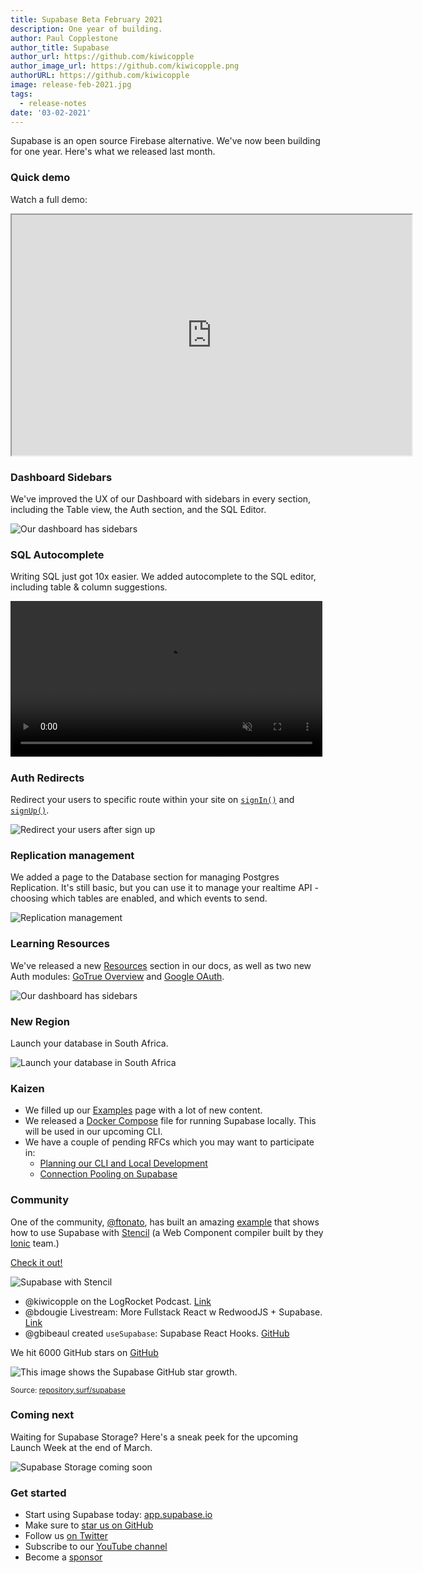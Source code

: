 ```yaml
---
title: Supabase Beta February 2021
description: One year of building.
author: Paul Copplestone
author_title: Supabase
author_url: https://github.com/kiwicopple
author_image_url: https://github.com/kiwicopple.png
authorURL: https://github.com/kiwicopple
image: release-feb-2021.jpg
tags:
  - release-notes
date: '03-02-2021'
---
```


Supabase is an open source Firebase alternative. We've now been building for one year. Here's what we released last month.

<!--truncate-->

### Quick demo

Watch a full demo:

<iframe
  className="w-full video-with-border"
  width="640"
  height="385"
  src="https://www.youtube-nocookie.com/embed/h-ses99G45g"
  frameBorder="1"
  allow="accelerometer; autoplay; clipboard-write; encrypted-media; gyroscope; picture-in-picture"
  allowFullScreen
></iframe>

### Dashboard Sidebars

We've improved the UX of our Dashboard with sidebars in every section, including the Table view, the Auth section, and the SQL Editor.

![Our dashboard has sidebars](/new/images/blog/feb/sidebar-tables.png)

### SQL Autocomplete

Writing SQL just got 10x easier. We added autocomplete to the SQL editor, including table & column suggestions.

<video width="99%" autoPlay="autoplay" muted playsInline controls={true}>
  <source src="/new/images/blog/feb/autocomplete.mp4" type="video/mp4" muted playsInline />
</video>

### Auth Redirects

Redirect your users to specific route within your site on [`signIn()`](https://supabase.io/docs/reference/javascript/auth-signin#sign-in-with-redirect) and [`signUp()`](https://supabase.io/docs/reference/javascript/auth-signup#sign-up-with-redirect).

![Redirect your users after sign up](/new/images/blog/feb/auth-redirect.png)

### Replication management

We added a page to the Database section for managing Postgres Replication. It's still basic, but you can use it to manage your realtime API - choosing which tables are enabled, and which events to send.

![Replication management](/new/images/blog/feb/manage-replication.png)

### Learning Resources

We've released a new [Resources](https://supabase.io/docs/resources) section in our docs, as well as two new Auth modules: [GoTrue Overview](https://supabase.io/docs/learn/auth-deep-dive/auth-gotrue) and [Google OAuth](https://supabase.io/docs/learn/auth-deep-dive/auth-google-oauth).

![Our dashboard has sidebars](/new/images/blog/feb/docs-resources.png)

### New Region

Launch your database in South Africa.

![Launch your database in South Africa](/new/images/blog/feb/new-region-south-africa.png)

### Kaizen

- We filled up our [Examples](https://supabase.io/docs/guides/examples) page with a lot of new content.
- We released a [Docker Compose](https://github.com/supabase/supabase/blob/master/docker/docker-compose.yml) file for running Supabase locally. This will be used in our upcoming CLI.
- We have a couple of pending RFCs which you may want to participate in:
  - [Planning our CLI and Local Development](https://github.com/supabase/cli/pull/2)
  - [Connection Pooling on Supabase](https://github.com/supabase/postgres/blob/rfc/connection_pooling/rfcs/0001-connection-pooling.md)

### Community

One of the community, [@ftonato](https://github.com/ftonato), has built an amazing [example](https://github.com/supabase/supabase/tree/master/examples/with-stencil) that shows how to use Supabase with [Stencil](https://stenciljs.com/) (a Web Component compiler built by they [Ionic](https://ionicframework.com/) team.)

[Check it out!](https://github.com/supabase/supabase/tree/master/examples/with-stencil)

![Supabase with Stencil](/new/images/blog/feb/supabase-stencil.png)

- @kiwicopple on the LogRocket Podcast. [Link](https://podrocket.logrocket.com/9)
- @bdougie Livestream: More Fullstack React w RedwoodJS + Supabase. [Link](https://www.twitch.tv/videos/907698954)
- @gbibeaul created `useSupabase`: Supabase React Hooks. [GitHub](https://www.npmjs.com/package/use-supabase)

We hit 6000 GitHub stars on [GitHub](https://github.com/supabase/supabase)

![This image shows the Supabase GitHub star growth.](/new/images/blog/feb/github-stars-feb-2021.png)

<small>
  Source: <a href="https://repository.surf/supabase">repository.surf/supabase</a>
</small>

### Coming next

Waiting for Supabase Storage? Here's a sneak peek for the upcoming Launch Week at the end of March.

![Supabase Storage coming soon](/new/images/blog/feb/supabase-storage.png)

### Get started

- Start using Supabase today: [app.supabase.io](https://app.supabase.io/)
- Make sure to [star us on GitHub](https://github.com/supabase/supabase)
- Follow us [on Twitter](https://twitter.com/supabase_io)
- Subscribe to our [YouTube channel](https://www.youtube.com/channel/UCNTVzV1InxHV-YR0fSajqPQ)
- Become a [sponsor](https://github.com/sponsors/supabase)
